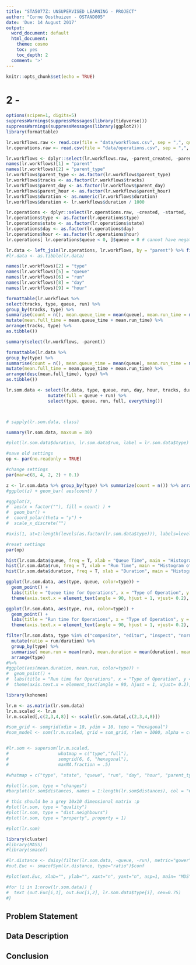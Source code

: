 ```yaml
---
title: "STA5077Z: UNSUPERVISED LEARNING - PROJECT"
author: "Corne Oosthuizen - OSTAND005"
date: 'Due: 14 August 2017'
output:
  word_document: default
  html_document:
    theme: cosmo
    toc: yes
    toc_depth: 2
  comment: '>'
---
```


```r
knitr::opts_chunk$set(echo = TRUE)
```

# 2 - 

```r

options(scipen=1, digits=5)
suppressWarnings(suppressMessages(library(tidyverse)))
suppressWarnings(suppressMessages(library(ggplot2)))
library(formattable)

lr.workflows.raw <- read.csv(file = "data/workflows.csv", sep = ",", quote = '"')
lr.operations.raw <- read.csv(file = "data/operations.csv", sep = ",", quote = '"')
```

```r
lr.workflows <- dplyr::select(lr.workflows.raw, -parent_created, -parent_started, -parent_completed)
names(lr.workflows)[1] = "parent"
names(lr.workflows)[2] = "parent_type"
lr.workflows$parent_type <- as.factor(lr.workflows$parent_type)
lr.workflows$tracks <- as.factor(lr.workflows$tracks)
lr.workflows$parent_day <- as.factor(lr.workflows$parent_day)
lr.workflows$parent_hour <- as.factor(lr.workflows$parent_hour)
lr.workflows$duration <- as.numeric(lr.workflows$duration)
lr.workflows$duration <- lr.workflows$duration / 1000

lr.operations <- dplyr::select(lr.operations.raw, -created, -started, -completed) %>% na.omit()
lr.operations$type <- as.factor(lr.operations$type)
lr.operations$state <- as.factor(lr.operations$state)
lr.operations$day <- as.factor(lr.operations$day)
lr.operations$hour <- as.factor(lr.operations$hour)
lr.operations[ lr.operations$queue < 0, ]$queue = 0 # cannot have negative time > set to 0

lr.data <- left_join(lr.operations, lr.workflows, by = "parent") %>% filter(duration > 0) %>% na.omit()
#lr.data <- as.tibble(lr.data)
```
```r
names(lr.workflows)[2] = "type"
names(lr.workflows)[5] = "queue"
names(lr.workflows)[6] = "run"
names(lr.workflows)[8] = "day"
names(lr.workflows)[9] = "hour"

formattable(lr.workflows %>%
select(tracks, type, queue, run) %>%
group_by(tracks, type) %>% 
summarise(count = n(), mean.queue_time = mean(queue), mean.run_time = mean(run)) %>% 
mutate(mean.full_time = mean.queue_time + mean.run_time) %>% 
arrange(tracks, type) %>% 
as.tibble())
```
```r
summary(select(lr.workflows, -parent))
```

```r
formattable(lr.data %>% 
group_by(type) %>% 
summarise(count = n(), mean.queue_time = mean(queue), mean.run_time = mean(run)) %>% 
mutate(mean.full_time = mean.queue_time + mean.run_time) %>% 
arrange(desc(mean.full_time), type) %>% 
as.tibble())
```
```r
lr.som.data <- select(lr.data, type, queue, run, day, hour, tracks, duration) %>% 
                mutate(full = queue + run) %>% 
                select(type, queue, run, full, everything())



# sapply(lr.som.data, class)

summary(lr.som.data, maxsum = 30)
```
```r
#plot(lr.som.data$duration, lr.som.data$run, label = lr.som.data$type)

#save old settings
op <- par(no.readonly = TRUE)

#change settings
par(mar=c(8, 4, 2, 2) + 0.1)

z <- lr.som.data %>% group_by(type) %>% summarize(count = n()) %>% arrange(type)
#ggplot(z) + geom_bar( aes(count) )

#ggplot(z,
#  aes(x = factor(""), fill = count) ) +
#  geom_bar() +
#  coord_polar(theta = "y") +
#  scale_x_discrete("")

#axis(1, at=1:length(levels(as.factor(lr.som.data$type))), labels=levels(as.factor(lr.som.data$type)), las = 2, cex.axis = 0.8)

#reset settings
par(op)

hist(lr.som.data$queue, freq = T, xlab = "Queue Time", main = "Histogram of Recording Queue Time")
hist(lr.som.data$run, freq = T, xlab = "Run Time", main = "Histogram of Recording Run Time")
hist(lr.som.data$duration, freq = T, xlab = "Duration", main = "Histogram of Recording Duration")
```

```r
ggplot(lr.som.data, aes(type, queue, color=type)) + 
  geom_point() + 
  labs(title = "Queue time for Operations", x = "Type of Operation", y = "Queue time of operation (sec)", color = "Operation Types") + 
  theme(axis.text.x = element_text(angle = 90, hjust = 1, vjust= 0.2), legend.position="none")
```

```r
ggplot(lr.som.data, aes(type, run, color=type)) + 
  geom_point() + 
  labs(title = "Run time for Operations", x = "Type of Operation", y = "Run time of operation (sec)", color = "Operation Types") + 
  theme(axis.text.x = element_text(angle = 90, hjust = 1, vjust= 0.2), legend.position="none")
```
```r
filter(lr.som.data, type %in% c("composite", "editor", "inspect", "normalize-audio", "prepare-av", "segment-video")) %>% 
  mutate(ratio = run/duration) %>%
  group_by(type) %>% 
  summarise( mean.run = mean(run), mean.duration = mean(duration), mean.ratio = mean(ratio)) %>%
  arrange(type)
#%>%
#ggplot(aes(mean.duration, mean.run, color=type)) + 
#  geom_point() + 
#  labs(title = "Run time for Operations", x = "Type of Operation", y = "Run time of operation (sec)", color = "Operation Types") + 
#  theme(axis.text.x = element_text(angle = 90, hjust = 1, vjust= 0.2), legend.position="none")
```

```r
library(kohonen)

lr.m <- as.matrix(lr.som.data)
lr.m.scaled <- lr.m
lr.m.scaled[,c(2,3,4,8)] <- scale(lr.som.data[,c(2,3,4,8)])

#som_grid <- somgrid(xdim = 10, ydim = 10, topo = "hexagonal")
#som_model <- som(lr.m.scaled, grid = som_grid, rlen = 1000, alpha = c(0.05, 0.01), keep.data = T)


#lr.som <- supersom(lr.m.scaled,
#                   whatmap = c("type","full"),
#                   somgrid(6, 6, "hexagonal"), 
#                   maxNA.fraction = .5)

#whatmap = c("type", "state", "queue", "run", "day", "hour", "parent_type", "tracks", "duration"),

#plot(lr.som, type = "changes")
#barplot(lr.som$distances, names = 1:length(lr.som$distances), col = "#848484")

# this should be a grey 10x10 dimensional matrix :p
#plot(lr.som, type = "quality")
#plot(lr.som, type = "dist.neighbours")
#plot(lr.som, type = "property", property = 1)

#plot(lr.som)
```

```r
library(cluster)
#library(MASS)
#library(smacof)

#lr.distance <- daisy(filter(lr.som.data, -queue, -run), metric="gower")
#out.Euc <- smacofSym(lr.distance, type="ratio")$conf
```

```r

#plot(out.Euc, xlab="", ylab="", xaxt="n", yaxt="n", asp=1, main= "MDS")#, col = levels(lr.som.data$type))

#for (i in 1:nrow(lr.som.data)) {
#  text (out.Euc[i,1], out.Euc[i,2], lr.som.data$type[i], cex=0.75)
#}
```


## Problem Statement

## Data Description

## Conclusion


